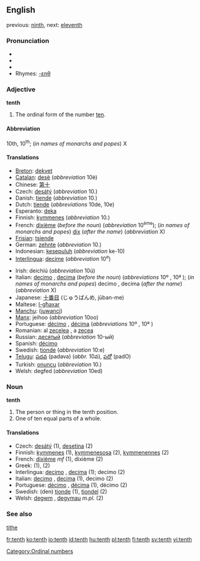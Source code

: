{{wikipedia}}
==English==

previous: [[ninth]], next: [[eleventh]]

===Pronunciation===
*{{IPA|/tɛnθ/}}
*{{SAMPA|/tEnT/}}
*{{audio|en-us-tenth.ogg|Audio (US)}}
*Rhymes: [[Rhymes:English:-ɛnθ|-ɛnθ]]

===Adjective===
'''tenth'''

# The ordinal form of the number [[ten]].

====Abbreviation====
10th, 10<sup>th</sup>; (''in names of monarchs and popes'') X

====Translations====
{{top}}
*[[Breton]]: [[dekvet]]
*[[Catalan]]: [[desè]] (''abbreviation'' 10è)
*Chinese: [[第十]]
*Czech: [[desátý]] (''abbreviation'' 10.)
*Danish: [[tiende]] (''abbreviation'' 10.)
*Dutch: [[tiende]] (''abbreviations'' 10de, 10e)
*Esperanto: [[deka]]
*Finnish: [[kymmenes]] (''abbreviation'' 10.)
*French: [[dixième]] (''before the noun'') (''abbreviation'' 10<sup>ème</sup>); (''in names of monarchs and popes'') [[dix]] (''after the name'') (''abbreviation'' X)
*[[Frisian]]: [[tsiende]]
*German: [[zehnte]] (''abbreviation'' 10.)
*Indonesian: [[kesepuluh]] (''abbreviation'' ke-10)
*[[Interlingua]]: [[decime]] (''abbreviation'' 10<sup>e</sup>)
{{mid}}
*Irish: deichiú (''abbreviation'' 10ú)
*Italian: [[decimo]] {{m}}, [[decima]] {{f}} (''before the noun'') (''abbreviations'' 10º {{m}}, 10ª {{f}}); (''in names of monarchs and popes'') decimo {{m}}, decima {{f}} (''after the name'') (''abbreviation'' X)
*Japanese: [[十番目]] (じゅうばんめ, jūban-me)
*Maltese: [[l-għaxar]]
*[[Manchu]]: ([[juwanci]])
*[[Manx]]: jeihoo (''abbreviation'' 10oo)
*Portuguese: [[décimo]] {{m}}, [[décima]] {{f}} (''abbreviations'' 10º {{m}}, 10ª {{f}})
*Romanian: al [[zecelea]] {{m}}, a [[zecea]] {{f}}
*Russian: [[десятый]] (''abbreviation'' 10-ый)
*Spanish: [[décimo]]
*Swedish: [[tionde]] (''abbreviation'' 10:e)
*[[Telugu]]: [[పదవ]] (padava) (''abbr.'' 10వ), [[పదో]] (padO)
*Turkish: [[onuncu]] (''abbreviation'' 10.)
*Welsh: degfed (''abbreviation'' 10ed)
{{bottom}}

===Noun===
'''tenth'''

# The person or thing in the tenth position.
# One of ten equal parts of a whole.

====Translations====

*Czech: [[desátý]] {{m}} (1), [[desetina]] {{f}} (2)
*Finnish: [[kymmenes]] (1), [[kymmenesosa]] (2), [[kymmenennes]] (2)
*French: [[dixième]] ''mf'' (1), dixième {{m}} (2)
*Greek: {{t|el|δέκατος}} (1), {{t|el|δέκατο|n}} (2)
*Interlingua: [[decimo]] {{m}}, [[decima]] {{f}} (1); decimo (2)
*Italian: [[decimo]] {{m}}, [[decima]] {{f}} (1), decimo {{m}} (2)
*Portuguese: [[décimo]] {{m}}, [[décima]] {{f}} (1), décimo {{m}} (2)
*Swedish: (den) [[tionde]] {{c}} (1), [[tiondel]] {{c}} (2)
*Welsh: [[degwm]] {{m}}, [[degymau]] ''m.pl.'' (2)

===See also===
[[tithe]]

[[Category:Ordinal numbers]]

[[fr:tenth]]
[[ko:tenth]]
[[io:tenth]]
[[id:tenth]]
[[hu:tenth]]
[[pl:tenth]]
[[fi:tenth]]
[[sv:tenth]]
[[vi:tenth]]